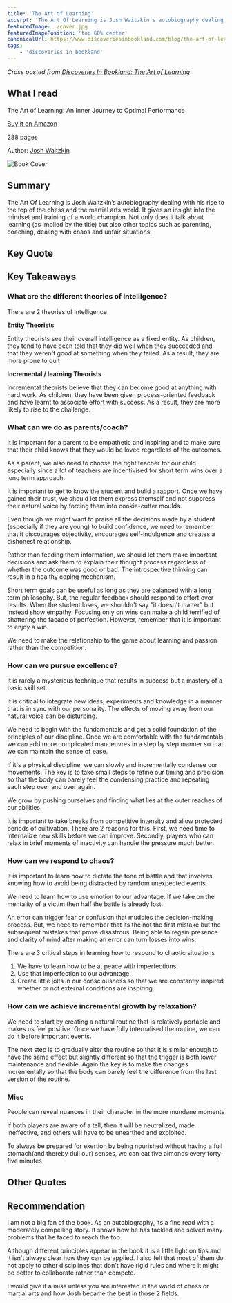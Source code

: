 ```yaml
---
title: 'The Art of Learning'
excerpt: 'The Art Of Learning is Josh Waitzkin’s autobiography dealing with his rise to the top of the chess and martial arts world. It gives an insight into the mindset and training of a world champion.'
featuredImage: ./cover.jpg
featuredImagePosition: 'top 60% center'
canonicalUrl: https://www.discoveriesinbookland.com/blog/the-art-of-learning
tags:
    - 'discoveries in bookland'
---
```


<!-- markdownlint-disable MD036 -->

_Cross posted from [Discoveries In Bookland: The Art of Learning](https://www.discoveriesinbookland.com/blog/the-art-of-learning)_

## What I read

The Art of Learning: An Inner Journey to Optimal Performance

[Buy it on Amazon](https://www.amazon.com/The-Art-Learning-Journey-Performance/dp/0743277465/)

288 pages

Author: [Josh Waitzkin](https://www.joshwaitzkin.com/)

![Book Cover](./cover.jpg)

## Summary

The Art Of Learning is Josh Waitzkin’s autobiography dealing with his rise to the top of the chess and the martial arts world. It gives an insight into the mindset and training of a world champion. Not only does it talk about learning (as implied by the title) but also other topics such as parenting, coaching, dealing with chaos and unfair situations.

## Key Quote

<Quote quote="There are clear distinctions between what it takes to be decent, what it takes to be good, what it takes to be great, and what it takes to be among the best" />

## Key Takeaways

### What are the different theories of intelligence?

<Quote quote="Every loss is an opportunity for growth" />

There are 2 theories of intelligence

**Entity Theorists**

Entity theorists see their overall intelligence as a fixed entity. As children, they tend to have been told that they did well when they succeeded and that they weren't good at something when they failed. As a result, they are more prone to quit

**Incremental / learning Theorists**

Incremental theorists believe that they can become good at anything with hard work. As children, they have been given process-oriented feedback and have learnt to associate effort with success. As a result, they are more likely to rise to the challenge.

### What can we do as parents/coach?

It is important for a parent to be empathetic and inspiring and to make sure that their child knows that they would be loved regardless of the outcomes.

As a parent, we also need to choose the right teacher for our child especially since a lot of teachers are incentivised for short term wins over a long term approach.

It is important to get to know the student and build a rapport. Once we have gained their trust, we should let them express themself and not suppress their natural voice by forcing them into cookie-cutter moulds.

<Quote quote="Confidence is critical for a great competitor, but overconfidence is brittle." />

Even though we might want to praise all the decisions made by a student (especially if they are young) to build confidence, we need to remember that it discourages objectivity, encourages self-indulgence and creates a dishonest relationship.

Rather than feeding them information, we should let them make important decisions and ask them to explain their thought process regardless of whether the outcome was good or bad. The introspective thinking can result in a healthy coping mechanism.

Short term goals can be useful as long as they are balanced with a long term philosophy. But, the regular feedback should respond to effort over results. When the student loses, we shouldn't say "it doesn't matter" but instead show empathy. Focusing only on wins can make a child terrified of shattering the facade of perfection. However, remember that it is important to enjoy a win.

We need to make the relationship to the game about learning and passion rather than the competition.

### How can we pursue excellence?

It is rarely a mysterious technique that results in success but a mastery of a basic skill set.

<Quote quote="The intuition makes uncanny connections" />

It is critical to integrate new ideas, experiments and knowledge in a manner that is in sync with our personality. The effects of moving away from our natural voice can be disturbing.

<Quote quote="A common error is to take on too much at once" />

We need to begin with the fundamentals and get a solid foundation of the principles of our discipline. Once we are comfortable with the fundamentals we can add more complicated manoeuvres in a step by step manner so that we can maintain the sense of ease.

<Quote quote="We have to be able to do something slowly before we can have any hope of doing it correctly with speed" />

If it's a physical discipline, we can slowly and incrementally condense our movements. The key is to take small steps to refine our timing and precision so that the body can barely feel the condensing practice and repeating each step over and over again.

<Quote quote="Growth comes at the expense of previous comfort or safety." />

We grow by pushing ourselves and finding what lies at the outer reaches of our abilities.

<Quote quote="Tactics come easy once principles are in the blood" />

It is important to take breaks from competitive intensity and allow protected periods of cultivation. There are 2 reasons for this. First, we need time to internalize new skills before we can improve. Secondly, players who can relax in brief moments of inactivity can handle the pressure much better.

### How can we respond to chaos?

<Quote quote="No matter how much preparation we do, in the real tests of our lives, we’ll be in unfamiliar terrain" />

It is important to learn how to dictate the tone of battle and that involves knowing how to avoid being distracted by random unexpected events.

<Quote quote="Good competitors tend to rise to the level of the opposition" />

We need to learn how to use emotion to our advantage. If we take on the mentality of a victim then half the battle is already lost.

<Quote quote="The unconscious mind is a powerful tool, and learning how to relax under pressure is a key first step to tapping into its potential." />

An error can trigger fear or confusion that muddies the decision-making process. But, we need to remember that its the not the first mistake but the subsequent mistakes that prove disastrous. Being able to regain presence and clarity of mind after making an error can turn losses into wins.

<Quote quote="If we rely on having no nerves then when the pressure is high enough, or when the pain is too piercing to ignore, our ideal state will shatter" />

There are 3 critical steps in learning how to respond to chaotic situations

1. We have to learn how to be at peace with imperfections.
2. Use that imperfection to our advantage.
3. Create little jolts in our consciousness so that we are constantly inspired whether or not external conditions are inspiring.

### How can we achieve incremental growth by relaxation?

We need to start by creating a natural routine that is relatively portable and makes us feel positive. Once we have fully internalised the routine, we can do it before important events.

The next step is to gradually alter the routine so that it is similar enough to have the same effect but slightly different so that the trigger is both lower maintenance and flexible. Again the key is to make the changes incrementally so that the body can barely feel the difference from the last version of the routine.

### Misc

<Quote quote="It’s amazing how much you can learn about someone when they get caught in the rain" />

People can reveal nuances in their character in the more mundane moments

If both players are aware of a tell, then it will be neutralized, made ineffective, and others will have to be unearthed and exploited.

To always be prepared for exertion by being nourished without having a full stomach(and thereby dull our) senses, we can eat five almonds every forty-five minutes

## Other Quotes

<Quote quote="We should not expect the rest of the world to understand what it takes to become the best that we can become." />

<Quote quote="The road to success is not easy or else everyone would be the greatest at what they do" />

<Quote quote="Great ones are willing to get burned time and again as they sharpen their swords in the fire." />

<Quote quote="If your goal is to be mediocre, then you have a considerable margin for error." />

<Quote quote="To win, to be right, to have everything under control. This ultimately cripples growth" />

<Quote quote="Once you know what good feels like, you can zero in on it, search it out regardless of the pursuit" />

## Recommendation

I am not a big fan of the book. As an autobiography, its a fine read with a moderately compelling story. It shows how he has tackled and solved many problems that he faced to reach the top.

Although different principles appear in the book it is a little light on tips and it isn't always clear how they can be applied. I also felt that most of them do not apply to other disciplines that don't have rigid rules and where it might be better to collaborate rather than compete.

I would give it a miss unless you are interested in the world of chess or martial arts and how Josh became the best in those 2 fields.
